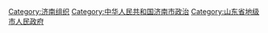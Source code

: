 [[Category:济南组织|Category:济南组织]]
[[Category:中华人民共和国济南市政治|Category:中华人民共和国济南市政治]]
[[Category:山东省地级市人民政府|Category:山东省地级市人民政府]]